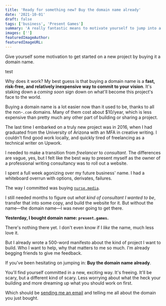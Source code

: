 ```yaml
---
title: 'Ready for something new? Buy the domain name already'
date: '2021-10-01'
draft: false
tags: ['business', 'Present Games']
summary: 'A really fantastic means to motivate yourself to jump into a new project is to buy it a domain name.'
images: ['']
featuredImageAuthor:
featuredImageURL:
---
```


Give yourself some motivation to get started on a new project by buying it a domain name.

test

Why does it work? My best guess is that buying a domain name is a **fast, risk-free, and relatively inexpensive way to
commit to your vision**. It's staking down a _coming soon_ sign down on what'll become this project's face to the world.

Buying a domain name is a lot easier now than it used to be, thanks to all the non-`.com` domains. Many of them cost
about $10/year, which is less expensive than pretty much any other part of building or sharing a project.

The last time I embarked on a truly new project was in 2016, when I had graduated from the University of Arizona with an
MFA in creative writing. I couldn't find good work locally, and quickly tired of freelancing as a technical writer on
Upwork.

I needed to make a transition from _freelancer_ to _consultant_. The differences are vague, yes, but I felt like the
best way to present myself as the owner of a professional writing consultancy was to roll out a website.

I spent a full week agonizing over my future business' name. I had a whiteboard overrun with options, derivates,
failures.

The way I committed was buying [`nurse.media`](https://nurse.media).

I still needed months to figure out _what kind of consultant I wanted to be_, transfer that into some copy, and build
the website for it. But without the name—the domain name—I was never going to get there.

**Yesterday, I bought domain name: `present.games`.**

There's nothing there yet. I don't even know if I _like_ the name, much less love it.

But I already wrote a 500-word manifesto about the kind of project I want to build. Who I want to help, why that matters
to me so much. I'm already begging friends to give me feedback.

If you've been hesitating on jumping in: **Buy the domain name already**.

You'll find yourself committed in a new, exciting way. It's freeing. It'll be scary, but a different kind of scary. Less
worrying about what the heck your building and more dreaming up what you should work on first.

Which should be [sending me an email](mailto:j@joelhans.com) and telling me all about the domain you just bought.
